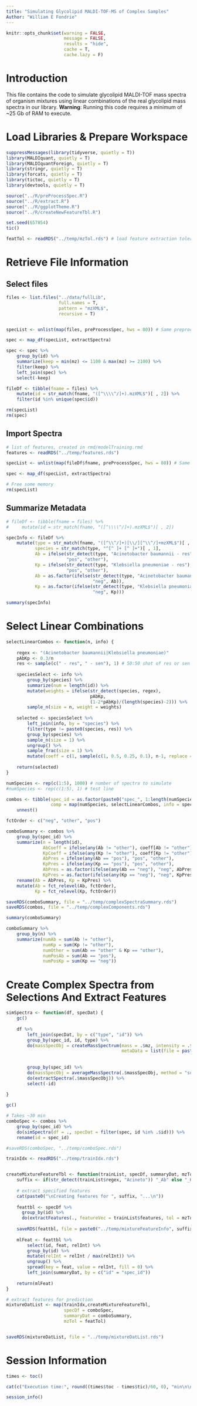 ```yaml
---
title: "Simulating Glycolipid MALDI-TOF-MS of Complex Samples"
Author: "William E Fondrie"
---
```


```r
knitr::opts_chunk$set(warning = FALSE, 
                      message = FALSE, 
                      results = "hide", 
                      cache = T,
                      cache.lazy = F)
```

# Introduction 
This file contains the code to simulate glycolipid MALDI-TOF mass spectra of organism mixtures using linear combinations of the real glycolipid mass spectra in our library. **Warning**: Running this code requires a minimum of ~25 Gb of RAM to execute.  

# Load Libraries & Prepare Workspace
```r
suppressMessages(library(tidyverse, quietly = T))
library(MALDIquant, quietly = T)
library(MALDIquantForeign, quietly = T)
library(stringr, quietly = T)
library(forcats, quietly = T)
library(tictoc, quietly = T)
library(devtools, quietly = T)

source("../R/preProcessSpec.R")
source("../R/extract.R")
source("../R/ggplotTheme.R")
source("../R/createNewFeatureTbl.R")

set.seed(657854)
tic()

featTol <- readRDS("../temp/mzTol.rds") # load feature extraction tolerance
```

# Retrieve File Information  
## Select files
```r
files <- list.files("../data/fullLib", 
                    full.names = T, 
                    pattern = "mzXML$",
                    recursive = T)


specList <- unlist(map(files, preProcessSpec, hws = 80)) # Same preprocessing

spec <- map_df(specList, extractSpectra)

spec <- spec %>%
    group_by(id) %>%
    summarize(keep = min(mz) <= 1100 & max(mz) >= 2100) %>%
    filter(keep) %>%
    left_join(spec) %>%
    select(-keep)

fileDf <- tibble(fname = files) %>%
    mutate(id = str_match(fname, "([^\\\\^/]+).mzXML$")[ , 2]) %>%
    filter(id %in% unique(spec$id))

rm(specList)
rm(spec)
```

## Import Spectra
```r
# list of features, created in rmd/modelTraining.rmd
features <- readRDS("../temp/features.rds")

specList <- unlist(map(fileDf$fname, preProcessSpec, hws = 80)) # Same preprocessing

spec <- map_df(specList, extractSpectra)

# Free some memory
rm(specList)
```

## Summarize Metadata
```r
# fileDf <- tibble(fname = files) %>%
#     mutate(id = str_match(fname, "([^\\\\^/]+).mzXML$")[ , 2])

specInfo <- fileDf %>%
    mutate(type = str_match(fname, "([^\\^/]+)[\\/][^\\^/]+mzXML$")[ , 2],
           species = str_match(type, "^[^ ]+ [^ ]+")[ , 1],
           Ab = ifelse(str_detect(type, "Acinetobacter baumannii - res"), 
                       "pos", "other"),
           Kp = ifelse(str_detect(type, "Klebsiella pneumoniae - res"), 
                       "pos", "other"),
           Ab = as.factor(ifelse(str_detect(type, "Acinetobacter baumannii - sen"), 
                                 "neg", Ab)),
           Kp = as.factor(ifelse(str_detect(type, "Klebsiella pneumoniae - sen"), 
                                 "neg", Kp)))

summary(specInfo)

```

# Select Linear Combinations  
```r
selectLinearCombos <- function(n, info) {
    
    regex <- "(Acinetobacter baumannii|Klebsiella pneumoniae)"
    pAbKp <- 0.3/n
    res <- sample(c(" - res", " - sen"), 1) # 50:50 shot of res or sen
    
    speciesSelect <- info %>%
        group_by(species) %>%
        summarize(num = length(id)) %>%
        mutate(weights = ifelse(str_detect(species, regex), 
                                pAbKp, 
                                (1-2*pAbKp)/(length(species)-2))) %>%
        sample_n(size = n, weight = weights)
    
    selected <- speciesSelect %>%
        left_join(info, by = "species") %>%
        filter(type != paste0(species, res)) %>%
        group_by(species) %>%
        sample_n(size = 1) %>%
        ungroup() %>%
        sample_frac(size = 1) %>%
        mutate(coeff = c(1, sample(c(1, 0.5, 0.25, 0.1), n-1, replace = T)))
    
    return(selected)
}

numSpecies <- rep(c(1:5), 1000) # number of spectra to simulate
#numSpecies <- rep(c(1:5), 1) # test line

combos <- tibble(spec_id = as.factor(paste0("spec_", 1:length(numSpecies))),
                 comp = map(numSpecies, selectLinearCombos, info = specInfo)) %>%
    unnest()

fctOrder <- c("neg", "other", "pos")

comboSummary <- combos %>%
    group_by(spec_id) %>%
    summarize(n = length(id),
              AbCoeff = ifelse(any(Ab != "other"), coeff[Ab != "other"] / max(coeff), 0),
              KpCoeff = ifelse(any(Kp != "other"), coeff[Kp != "other"] / max(coeff), 0),
              AbPres = ifelse(any(Ab == "pos"), "pos", "other"),
              KpPres = ifelse(any(Kp == "pos"), "pos", "other"),
              AbPres = as.factor(ifelse(any(Ab == "neg"), "neg", AbPres)),
              KpPres = as.factor(ifelse(any(Kp == "neg"), "neg", KpPres))) %>%
    rename(Ab = AbPres, Kp = KpPres) %>%
    mutate(Ab = fct_relevel(Ab, fctOrder),
           Kp = fct_relevel(Kp, fctOrder))

saveRDS(comboSummary, file = "../temp/complexSpectraSummary.rds")
saveRDS(combos, file = "../temp/complexComponents.rds")

summary(comboSummary)

comboSummary %>%
    group_by(n) %>%
    summarize(numAb = sum(Ab != "other"),
              numKp = sum(Kp != "other"),
              numOther = sum(Ab == "other" & Kp == "other"),
              numPosAb = sum(Ab == "pos"),
              numPosKp = sum(Kp == "neg"))
```

# Create Complex Spectra from Selections And Extract Features  
```r
simSpectra <- function(df, specDat) {
    gc()
    
    df %>%
        left_join(specDat, by = c("type", "id")) %>%
        group_by(spec_id, id, type) %>%
        do(massSpecObj = createMassSpectrum(mass = .$mz, intensity = .$relInt,
                                            metaData = list(file = paste0("/cmb/",
                                                                          .$spec_id[1],
                                                                          ".mzXML")))) %>%
        group_by(spec_id) %>%
        do(massSpecObj = averageMassSpectra(.$massSpecObj, method = "sum")) %>%
        do(extractSpectra(.$massSpecObj)) %>%
        select(-id)
    
}

gc()

# Takes ~30 min
comboSpec <- combos %>% 
    group_by(spec_id) %>%
    do(simSpectra(df = ., specDat = filter(spec, id %in% .$id))) %>%
    rename(id = spec_id)

#saveRDS(comboSpec, "../temp/comboSpec.rds")

trainIdx <- readRDS("../temp/trainIdx.rds")


createMixtureFeatureTbl <- function(trainList, specDf, summaryDat, mzTol) {
    suffix <- if(str_detect(trainList$regex, "Acineto")) "_Ab" else "_Kp"
    
    # extract specified features
    cat(paste0("\nCreating features for ", suffix, "...\n"))
    
    feattbl <- specDf %>%
      group_by(id) %>%
      do(extractFeatures(., featureVec = trainList$features, tol = mzTol))
    
    saveRDS(feattbl, file = paste0("../temp/mixtureFeatureInfo", suffix, ".rds"))
    
    mlFeat <- feattbl %>%
        select(id, feat, relInt) %>%
        group_by(id) %>%
        mutate(relInt = relInt / max(relInt)) %>%
        ungroup() %>%
        spread(key = feat, value = relInt, fill = 0) %>%
        left_join(summaryDat, by = c("id" = "spec_id")) 
    
    return(mlFeat)
}

# extract features for prediction
mixtureDatList <- map(trainIdx,createMixtureFeatureTbl, 
                      specDf = comboSpec,
                      summaryDat = comboSummary,
                      mzTol = featTol)


saveRDS(mixtureDatList, file = "../temp/mixtureDatList.rds")
```

# Session Information  
```r
times <- toc()

cat(c("Execution time:", round((times$toc - times$tic)/60, 0), "min\n\n"))

session_info()
```

